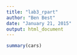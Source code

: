 ```yaml
---
title: "lab3_rpart"
author: "Ben Best"
date: "January 21, 2015"
output: html_document
---
```



```r
summary(cars)
```

